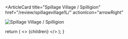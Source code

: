 <ArticleCard
  title="Spillage Village / Spilligion"
  href="/review/spillagevillage1L/"
  actionIcon="arrowRight"
>

![Spillage Village / Spilligion](../../images/cd/spillagevillage1L.jpg)

</ArticleCard>

  return (
    <>
      {children}
    </>
  );
}